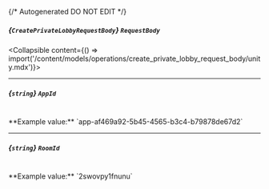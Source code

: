 {/* Autogenerated DO NOT EDIT  */}

##### *{`CreatePrivateLobbyRequestBody`}* `RequestBody`
<Collapsible content={() => import('/content/models/operations/create_private_lobby_request_body/unity.mdx')}>
</Collapsible>

---
##### *{`string`}* `AppId`
<br/>
**Example value:** `app-af469a92-5b45-4565-b3c4-b79878de67d2`

---
##### *{`string`}* `RoomId`
<br/>
**Example value:** `2swovpy1fnunu`

